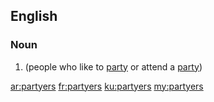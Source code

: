 ==English==

===Noun===
{{head|en}}

# {{plural of|partyer}} (people who like to [[party]] or attend a [[party]])

[[ar:partyers]]
[[fr:partyers]]
[[ku:partyers]]
[[my:partyers]]